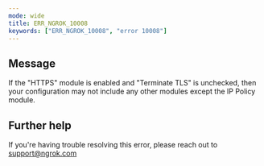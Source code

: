 ```yaml
---
mode: wide
title: ERR_NGROK_10008
keywords: ["ERR_NGROK_10008", "error 10008"]
---
```


## Message

If the "HTTPS" module is enabled and "Terminate TLS" is unchecked, then your configuration may not include any other modules except the IP Policy module.

## Further help

If you're having trouble resolving this error, please reach out to [support@ngrok.com](mailto:support@ngrok.com?subject=Help%20with%20ERR_NGROK_10008)
